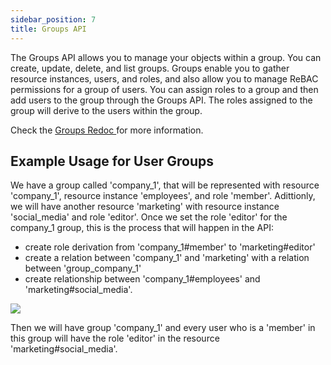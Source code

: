 ```yaml
---
sidebar_position: 7
title: Groups API
---
```



The Groups API allows you to manage your objects within a group. You can create, update, delete, and list groups.
Groups enable you to gather resource instances, users, and roles, and also allow you to manage ReBAC permissions for a group of users.
You can assign roles to a group and then add users to the group through the Groups API.
The roles assigned to the group will derive to the users within the group.

Check the [Groups Redoc ](/) for more information.


## Example Usage for User Groups

We have a group called 'company_1', that will be represented with resource 'company_1', resource instance 'employees', and role 'member'.
Adittionly, we will have another resource 'marketing' with resource instance 'social_media' and role 'editor'.
Once we set the role 'editor' for the company_1 group, this is the process that will happen in the API:
- create role derivation from 'company_1#member' to 'marketing#editor'
- create a relation between 'company_1' and 'marketing' with a relation between 'group_company_1'
- create relationship between 'company_1#employees' and 'marketing#social_media'.

![](groups-diagram.png)

Then we will have group 'company_1' and every user who is a 'member' in this group will have the role 'editor' in the resource 'marketing#social_media'.